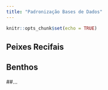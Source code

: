 ```yaml
---
title: "Padronização Bases de Dados"
---
```



```r
knitr::opts_chunk$set(echo = TRUE)
```

## Peixes Recifais

## Benthos

##...

